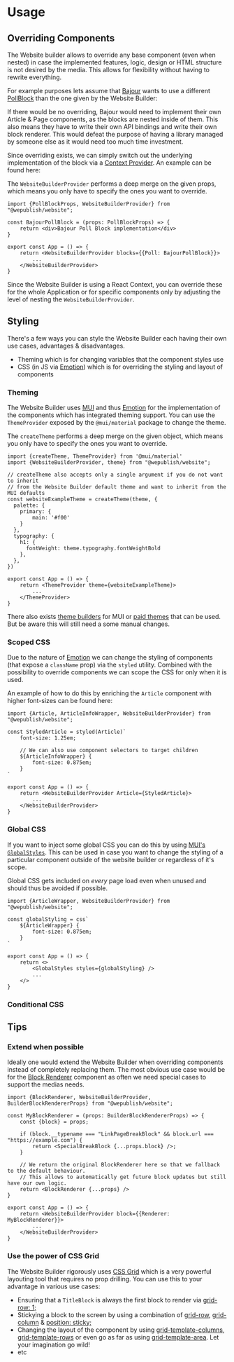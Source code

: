 
<Meta title="Getting Started/Usage" />

# Usage

## Overriding Components

The Website builder allows to override any base component (even when nested) in case the implemented features, logic, design or HTML structure is not desired by the media. This allows for flexibility without having to rewrite everything.

For example purposes lets assume that [Bajour](https://bajour.ch) wants to use a different [PollBlock](../?path=/story/blocks-poll--default) than the one given by the Website Builder:

If there would be no overriding, Bajour would need to implement their own Article & Page components, as the blocks are nested inside of them. This also means they have to write their own API bindings and write their own block renderer. This would defeat the purpose of having a library managed by someone else as it would need too much time investment.

Since overriding exists, we can simply switch out the underlying implementation of the block via a [Context Provider](https://react.dev/learn/passing-data-deeply-with-context). An example can be found here:

<Alert severity="info">The `WebsiteBuilderProvider` performs a deep merge on the given props, which means you only have to specify the ones you want to override.</Alert>

```tsx
import {PollBlockProps, WebsiteBuilderProvider} from "@wepublish/website";

const BajourPollBlock = (props: PollBlockProps) => {
    return <div>Bajour Poll Block implementation</div>
}

export const App = () => {
    return <WebsiteBuilderProvider blocks={{Poll: BajourPollBlock}}>
        ...
    </WebsiteBuilderProvider>
}
```

Since the Website Builder is using a React Context, you can override these for the whole Application or for specific components only by adjusting the level of nesting the `WebsiteBuilderProvider`.

## Styling

There's a few ways you can style the Website Builder each having their own use cases, advantages & disadvantages.

- Theming which is for changing variables that the component styles use
- CSS (in JS via [Emotion](https://emotion.sh/docs/introduction)) which is for overriding the styling and layout of components

### Theming

The Website Builder uses [MUI](https://mui.com/material-ui/getting-started/) and thus [Emotion](https://emotion.sh/docs/introduction) for the implementation of the components which has integrated theming support. You can use the `ThemeProvider` exposed by the `@mui/material` package to change the theme.

<Alert severity="info">The `createTheme` performs a deep merge on the given object, which means you only have to specify the ones you want to override.</Alert>

```tsx
import {createTheme, ThemeProvider} from '@mui/material'
import {WebsiteBuilderProvider, theme} from "@wepublish/website";

// createTheme also accepts only a single argument if you do not want to inherit
// from the Website Builder default theme and want to inherit from the MUI defaults
const websiteExampleTheme = createTheme(theme, {
  palette: {
    primary: {
        main: '#f00'
    }
  },
  typography: {
    h1: {
      fontWeight: theme.typography.fontWeightBold
    },
  },
})

export const App = () => {
    return <ThemeProvider theme={websiteExampleTheme}>
        ...
    </ThemeProvider>
}
```

There also exists [theme builders](https://bareynol.github.io/mui-theme-creator/) for MUI or [paid themes](https://mui.com/store/) that can be used. But be aware this will still need a some manual changes.

### Scoped CSS

Due to the nature of [Emotion](https://emotion.sh/docs/styled) we can change the styling of components (that expose a `className` prop) via the `styled` utility. Combined with the possibility to override components we can scope the CSS for only when it is used.

An example of how to do this by enriching the `Article` component with higher font-sizes can be found here:

```tsx
import {Article, ArticleInfoWrapper, WebsiteBuilderProvider} from "@wepublish/website";

const StyledArticle = styled(Article)`
    font-size: 1.25em;

    // We can also use component selectors to target children
    ${ArticleInfoWrapper} {
        font-size: 0.875em;
    }
`

export const App = () => {
    return <WebsiteBuilderProvider Article={StyledArticle}>
        ...
    </WebsiteBuilderProvider>
}
```

### Global CSS

If you want to inject some global CSS you can do this by using [MUI's `GlobalStyles`](https://mui.com/material-ui/api/global-styles/). This can be used in case you want to change the styling of a particular component outside of the website builder or regardless of it's scope.

<Alert severity="warning">Global CSS gets included on *every* page load even when unused and should thus be avoided if possible.</Alert>

```tsx
import {ArticleWrapper, WebsiteBuilderProvider} from "@wepublish/website";

const globalStyling = css`
    ${ArticleWrapper} {
        font-size: 0.875em;
    }
`

export const App = () => {
    return <>
        <GlobalStyles styles={globalStyling} />
        ...
    </>
}
```

### Conditional CSS


## Tips

### Extend when possible

Ideally one would extend the Website Builder when overriding components instead of completely replacing them. The most obvious use case would be for the [Block Renderer](../?path=/story/blocks-blocks--default) component as often we need special cases to support the medias needs.

```tsx
import {BlockRenderer, WebsiteBuilderProvider, BuilderBlockRendererProps} from "@wepublish/website";

const MyBlockRenderer = (props: BuilderBlockRendererProps) => {
    const {block} = props;

    if (block.__typename === "LinkPageBreakBlock" && block.url === "https://example.com") {
        return <SpecialBreakBlock {...props.block} />;
    }

    // We return the original BlockRenderer here so that we fallback to the default behaviour.
    // This allows to automatically get future block updates but still have our own logic.
    return <BlockRenderer {...props} />
}

export const App = () => {
    return <WebsiteBuilderProvider block={{Renderer: MyBlockRenderer}}>
        ...
    </WebsiteBuilderProvider>
}
```

### Use the power of CSS Grid

The Website Builder rigorously uses [CSS Grid](https://developer.mozilla.org/en-US/docs/Web/CSS/grid) which is a very powerful layouting tool that requires no prop drilling. You can use this to your advantage in various use cases:

- Ensuring that a `TitleBlock` is always the first block to render via [grid-row: 1;](https://developer.mozilla.org/en-US/docs/Web/CSS/grid-row)
- Stickying a block to the screen by using a combination of [grid-row](https://developer.mozilla.org/en-US/docs/Web/CSS/grid-row), [grid-column](https://developer.mozilla.org/en-US/docs/Web/CSS/grid-column) & [position: sticky;](https://developer.mozilla.org/en-US/docs/Web/CSS/position)
- Changing the layout of the component by using [grid-template-columns](https://developer.mozilla.org/en-US/docs/Web/CSS/grid-template-columns), [grid-template-rows](https://developer.mozilla.org/en-US/docs/Web/CSS/grid-template-rows) or even go as far as using [grid-template-area](https://developer.mozilla.org/en-US/docs/Web/CSS/grid-template-area). Let your imagination go wild!
- etc

